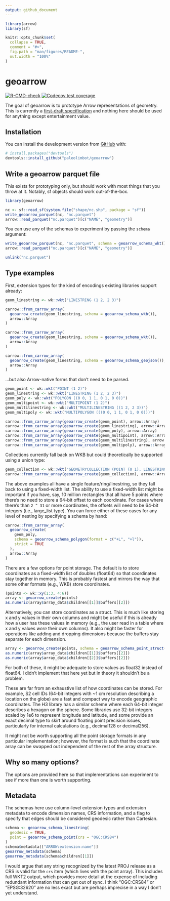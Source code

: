```yaml
---
output: github_document
---
```


<!-- README.md is generated from README.Rmd. Please edit that file -->

```r
library(arrow)
library(sf)

knitr::opts_chunk$set(
  collapse = TRUE,
  comment = "#>",
  fig.path = "man/figures/README-",
  out.width = "100%"
)
```

# geoarrow

<!-- badges: start -->
[![R-CMD-check](https://github.com/paleolimbot/geoarrow/workflows/R-CMD-check/badge.svg)](https://github.com/paleolimbot/geoarrow/actions)
[![Codecov test coverage](https://codecov.io/gh/paleolimbot/geoarrow/branch/master/graph/badge.svg)](https://codecov.io/gh/paleolimbot/geoarrow?branch=master)
<!-- badges: end -->

The goal of geoarrow is to prototype Arrow representations of geometry. This is currently a [first-draft specification](https://github.com/jorisvandenbossche/geo-arrow-spec/blob/geo-arrow-format-initial/format.md) and nothing here should be used for anything except entertainment value. 

## Installation

You can install the development version from [GitHub](https://github.com/) with:

``` r
# install.packages("devtools")
devtools::install_github("paleolimbot/geoarrow")
```

## Write a geoarrow parquet file

This exists for prototyping only, but should work with most things that you throw at it. Notably, sf objects should work out-of-the-box.

```r
library(geoarrow)

nc <- sf::read_sf(system.file("shape/nc.shp", package = "sf"))
write_geoarrow_parquet(nc, "nc.parquet")
arrow::read_parquet("nc.parquet")[c("NAME", "geometry")]
```

You can use any of the schemas to experiment by passing the `schema` argument:

```r
write_geoarrow_parquet(nc, "nc.parquet", schema = geoarrow_schema_wkt())
arrow::read_parquet("nc.parquet")[c("NAME", "geometry")]
```

```r
unlink("nc.parquet")
```

## Type examples

First, extension types for the kind of encodings existing libraries support already:

```r
geom_linestring <- wk::wkt("LINESTRING (1 2, 2 3)")

carrow::from_carrow_array(
  geoarrow_create(geom_linestring, schema = geoarrow_schema_wkb()),
  arrow::Array
)

carrow::from_carrow_array(
  geoarrow_create(geom_linestring, schema = geoarrow_schema_wkt()),
  arrow::Array
)

carrow::from_carrow_array(
  geoarrow_create(geom_linestring, schema = geoarrow_schema_geojson()),
  arrow::Array
)
```

...but also Arrow-native forms that don't need to be parsed.

```r
geom_point <- wk::wkt("POINT (1 2)")
geom_linestring <- wk::wkt("LINESTRING (1 2, 2 3)")
geom_poly <- wk::wkt("POLYGON ((0 0, 1 1, 0 1, 0 0))")
geom_multipoint <- wk::wkt("MULTIPOINT (1 2)")
geom_multilinestring <- wk::wkt("MULTILINESTRING ((1 2, 2 3))")
geom_multipoly <- wk::wkt("MULTIPOLYGON (((0 0, 1 1, 0 1, 0 0)))")

carrow::from_carrow_array(geoarrow_create(geom_point), arrow::Array)
carrow::from_carrow_array(geoarrow_create(geom_linestring), arrow::Array)
carrow::from_carrow_array(geoarrow_create(geom_poly), arrow::Array)
carrow::from_carrow_array(geoarrow_create(geom_multipoint), arrow::Array)
carrow::from_carrow_array(geoarrow_create(geom_multilinestring), arrow::Array)
carrow::from_carrow_array(geoarrow_create(geom_multipoly), arrow::Array)
```

Collections currently fall back on WKB but could theoretically be supported using a union type:

```r
geom_collection <- wk::wkt("GEOMETRYCOLLECTION (POINT (0 1), LINESTRING (1 1, 2 2))")
carrow::from_carrow_array(geoarrow_create(geom_collection), arrow::Array)
```

The above examples all have a single feature/ring/linestring, so they fall back to using a fixed-width list. The ability to use a fixed-width list might be important if you have, say, 10 million rectangles that all have 5 points where there's no need to store a 64-bit offset to each coordinate. For cases where there's than `2 ^ 31` or more coordinates, the offsets will need to be 64-bit integers (i.e., large_list type). You can force either of these cases for any level of nesting by specifying a schema by hand:

```r
carrow::from_carrow_array(
  geoarrow_create(
    geom_poly,
    schema = geoarrow_schema_polygon(format = c("+L", "+l")),
    strict = TRUE
  ), 
  arrow::Array
)
```

There are a few options for point storage. The default is to store coordinates as a fixed-width list of doubles (float64) so that coordinates stay together in memory. This is probably fastest and mirrors the way that some other formats (e.g., WKB) store coordinates.

```r
(points <- wk::xy(1:3, 4:6))
array <- geoarrow_create(points)
as.numeric(array$array_data$children[[1]]$buffers[[2]])
```

Alternatively, you can store coordinates as a struct. This is much like storing x and y values in their own columns and might be useful if this is already how a user has these values in memory (e.g., the user read in a table where x and y values *were* their own columns). It also might be faster for operations like adding and dropping dimensions because the buffers stay separate for each dimension.

```r
array <- geoarrow_create(points, schema = geoarrow_schema_point_struct())
as.numeric(array$array_data$children[[1]]$buffers[[2]])
as.numeric(array$array_data$children[[2]]$buffers[[2]])
```

For both of these, it might be adequate to store values as float32 instead of float64. I didn't implement that here yet but in theory it shouldn't be a problem.

These are far from an exhaustive list of how coordinates can be stored. For example, S2 cell IDs (64-bit integers with ~1 cm resolution describing a location on the globe) are a fast and compact way to encode geographic coordinates. The H3 library has a similar scheme where each 64-bit integer describes a hexagon on the sphere. Some libraries use 32-bit integers scaled by 1e6 to represent longitude and latitude, and some provide an exact decimal type to skirt around floating point precision issues, particularly for internal calculations (e.g., decimal128 or decimal256).

It might not be worth supporting all the point storage formats in any particular implementation; however, the format is such that the coordinate array can be swapped out independent of the rest of the array structure.

## Why so many options?

The options are provided here so that implementations can experiment to see if more than one is worth supporting.

## Metadata

The schemas here use column-level extension types and extension metadata to encode dimension names, CRS information, and a flag to specify that edges should be considered geodesic rather than Cartesian.

```r
schema <- geoarrow_schema_linestring(
  geodesic = TRUE,
  point = geoarrow_schema_point(crs = "OGC:CRS84")
)
schema$metadata[["ARROW:extension:name"]]
geoarrow_metadata(schema)
geoarrow_metadata(schema$children[[1]])
```

I would argue that any string recognized by the latest PROJ release as a CRS is valid for the `crs` item (which lives with the point array). This includes full WKT2 output, which provides more detail at the expense of including redundant information that can get out of sync. I think "OGC:CRS84" or "EPSG:32620" are no less exact but are perhaps imprecise in a way I don't yet understand.
